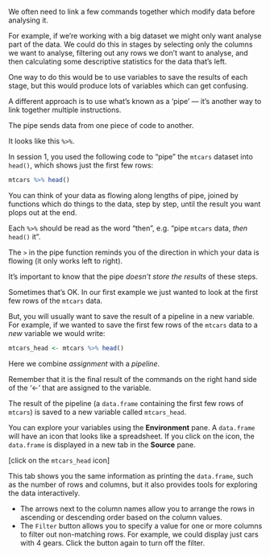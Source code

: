 We often need to link a few commands together which modify data before analysing it.

For example, if we're working with a big dataset we might only want analyse part of the data. We could do this in stages by selecting only the columns we want to analyse, filtering out any rows we don't want to analyse, and then calculating some descriptive statistics for the data that's left.

One way to do this would be to use variables to save the results of each stage, but this would produce lots of variables which can get confusing.

A different approach is to use what's known as a 'pipe' — it's another way to link together multiple instructions.

The pipe sends data from one piece of code to another.

It looks like this `%>%`.  

In session 1, you used the following code to "pipe" the `mtcars` dataset into `head()`, which shows just the first few rows:

```r
mtcars %>% head()
```

You can think of your data as flowing along lengths of pipe, joined by functions which do things to the data, step by
step, until the result you want plops out at the end.

Each `%>%` should be read as the word "then", e.g. "pipe `mtcars` data, *then* `head()` it".

The `>` in the pipe function reminds you of the direction in which your data is flowing (it only works left to right).

It's important to know that the pipe *doesn't store the results* of these steps.

Sometimes that's OK. In our first example we just wanted to look at the first few rows of the `mtcars` data.

But, you will usually want to save the result of a pipeline in a new variable.  
For example, if we wanted to save the first few rows of the `mtcars` data  to a *new* variable we would write:

```r
mtcars_head <- mtcars %>% head()
```

Here we combine *assignment* with a *pipeline*.

Remember that it is the final result of the commands on the right hand side of the '<-' that are assigned to the variable.

The result of the pipeline (a `data.frame` containing the first few rows of `mtcars`) is saved to a
new variable called `mtcars_head`.

You can explore your variables using the **Environment** pane. A `data.frame` will have an icon that looks like a
spreadsheet. If you click on the icon, the `data.frame` is displayed in a new tab in the **Source** pane.

[click on the `mtcars_head` icon]

This tab shows you the same information as printing the `data.frame`, such as the number of rows and columns, but it
also provides tools for exploring the data interactively.

* The arrows next to the column names allow you to arrange the rows in ascending or descending order based on the column
values.
* The `Filter` button allows you to specify a value for one or more columns to filter out non-matching rows. For
example, we could display just cars with 4 gears. Click the button again to turn off the filter.
